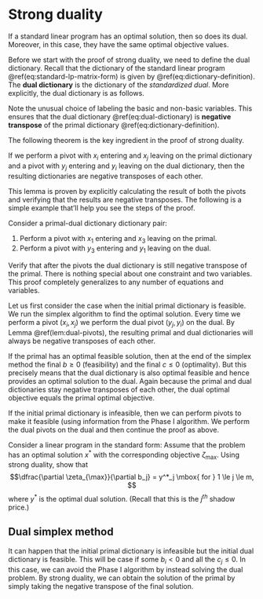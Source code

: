 # Strong duality

::: {.theorem name="Strong duality"}
If a standard linear program has an optimal solution, then so does its dual. Moreover, in this case, they have the same optimal objective values.
:::

Before we start with the proof of strong duality, we need to define the dual dictionary. Recall that the dictionary of the standard linear program  \@ref(eq:standard-lp-matrix-form) is given by \@ref(eq:dictionary-definition). The **dual dictionary** is the dictionary of the *standardized dual*. More explicitly, the dual dictionary is as follows.

\begin{equation}
  \begin{array}{rrrrrrrrrrrr}
    \mbox{maximize: } & \xi & = & -c_0 & - & b_1 y_{m+1} & - & \dots & - & b_m y_{m + n} \\
    \mbox{subject to: } 
      & y_{1} & = & -c_1 & + & a_{11} y_{m+1} & + & \dots & + & a_{m1} y_{n+m} \\
      & y_{2} & = & -c_2 & + & a_{21} y_{m+1} & + & \dots & + & a_{m2} y_{n+m} \\
      & &  &  & &  & \vdots & & \\
      & y_{m} & = & -c_n & + & a_{n1} y_{m+1} & + & \dots & + & a_{nm} y_{n+m},
  \end{array} \\
    y_1, \: \dots \: , \: y_{m + n} \: \geq \: 0.
  (\#eq:dual-dictionary)
\end{equation}

Note the unusual choice of labeling the basic and non-basic variables. This ensures that the dual dictionary \@ref(eq:dual-dictionary) is **negative transpose** of the primal dictionary \@ref(eq:dictionary-definition).

The following theorem is the key ingredient in the proof of strong duality. 

:::{.lemma name="Dual pivots" #dual-pivots}
If we perform a pivot with $x_i$ entering and $x_j$ leaving on the primal dictionary and a pivot with $y_j$ entering and $y_i$ leaving on the dual dictionary, then the resulting dictionaries are negative transposes of each other.
:::

This lemma is proven by explicitly calculating the result of both the pivots and verifying that the results are negative transposes. The following is a simple example that'll help you see the steps of the proof.

::: {.exercise}
Consider a primal-dual dictionary dictionary pair:
  \begin{align*}
    \begin{array}{rrrrrrrrrrr}
      \zeta & = & c_0 & + & c_1 x_1 & + & c_2 x_2 \\
      x_3 & = & b_1 & - & a_{11} x_1 & - & a_{12} x_2 
    \end{array}
    &&
    \begin{array}{rrrrrrrrrrr}
      \xi & = & -c_0 & - & b_1 y_3  \\
      y_1 & = & -c_1 & + & a_{11} y_3\\
      y_2 & = & -c_2 & + & a_{12} y_3
    \end{array}
  \end{align*}
  
  1. Perform a pivot with $x_1$ entering and $x_3$ leaving on the primal.
  2. Perform a pivot with $y_3$ entering and $y_1$ leaving on the dual. 

  Verify that after the pivots the dual dictionary is still negative transpose of the primal. 
  There is nothing special about one constraint and two variables. This proof completely generalizes to any number of equations and variables.
:::

::: {.proof name="Strong duality"}
Let us first consider the case when the initial primal dictionary is feasible. We run the simplex algorithm to find the optimal solution. Every time we perform a pivot $(x_i, x_j)$ we perform the dual pivot $(y_j, y_i)$ on the dual. By Lemma \@ref(lem:dual-pivots), the resulting primal and dual dictionaries will always be negative transposes of each other.

If the primal has an optimal feasible solution, then at the end of the simplex method the final $b \ge 0$ (feasibility) and the final $c \le 0$ (optimality). But this precisely means that the dual dictionary is also optimal feasible and hence provides an optimal solution to the dual. Again because the primal and dual dictionaries stay negative transposes of each other, the dual optimal objective equals the primal optimal objective.

If the initial primal dictionary is infeasible, then we can perform pivots to make it feasible (using information from the Phase I algorithm. We perform the dual pivots on the dual and then continue the proof as above.

:::

:::{.exercise}

Consider a linear program in the standard form:
\begin{align*}
  \begin{array}{lrrllll}
  \mbox{maximize: } & \zeta & = & c^T x & \\
  \mbox{subject to: } 
    & A x & \leq & b \\
    & x & \geq & 0.
  \end{array}
\end{align*}
Assume that the problem has an optimal solution $x^*$ with the corresponding objective $\zeta_{\max}$. Using strong duality, show that $$\dfrac{\partial \zeta_{\max}}{\partial b_j} = y^*_j \mbox{ for } 1 \le j \le m, $$ where $y^*$ is the optimal dual solution. (Recall that this is the $j^{th}$ shadow price.)

:::


## Dual simplex method

It can happen that the initial primal dictionary is infeasible but the initial dual dictionary is feasible. This will be case if some $b_i < 0$ and all the $c_j \le 0$.
In this case, we can avoid the Phase I algorithm by instead solving the dual problem. By strong duality, we can obtain the solution of the primal by simply taking the negative transpose of the final solution.